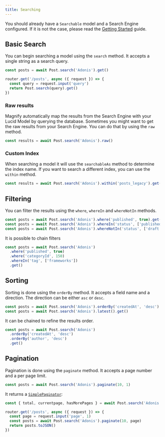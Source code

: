 ```yaml
---
title: Searching
---
```


You should already have a `Searchable` model and a Search Engine configured. If it is not the case, please read the [Getting Started](./getting-started) guide.

## Basic Search

You can begin searching a model using the `search` method. It accepts a single string as a search query.

```ts
const posts = await Post.search('Adonis').get()
```

```ts
router.get('/posts', async ({ request }) => {
  const query = request.input('query')
  return Post.search(query).get()
})
```

### Raw results

Magnify automatically map the results from the Search Engine with your Lucid Model by querying the database.
Sometimes you might want to get the raw results from your Search Engine. You can do that by using the `raw` method.

```ts
const results = await Post.search('Adonis').raw()
```

### Custom Index

When searching a model it will use the `searchableAs` method to determine the index name. If you want to search a different index, you can use the `within` method.

```ts
const results = await Post.search('Adonis').within('posts_legacy').get()
```

## Filtering

You can filter the results using the `where`, `whereIn` and `whereNotIn` methods.

```ts
const posts = await Post.search('Adonis').where('published', true).get()
const posts = await Post.search('Adonis').whereIn('status', ['published']).get()
const posts = await Post.search('Adonis').whereNotIn('status', ['draft']).get()
```

It is possible to chain filters

```ts
const posts = await Post.search('Adonis')
  .where('published', true)
  .where('categoryId', 150)
  .whereIn('tag', ['frameworks'])
  .get()
```

## Sorting

Sorting is done using the `orderBy` method. It accepts a field name and a direction. The direction can be either `asc` or `desc`.

```ts
const posts = await Post.search('Adonis').orderBy('createdAt', 'desc').get()
const posts = await Post.search('Adonis').latest().get()
```

It can be chained to refine the results order.

```ts
const posts = await Post.search('Adonis')
  .orderBy('createdAt', 'desc')
  .orderBy('author', 'desc')
  .get()
```

## Pagination

Pagination is done using the `paginate` method. It accepts a page number and a per page limit.

```ts
const posts = await Post.search('Adonis').paginate(10, 1)
```

It returns a [`SimplePaginator`](https://lucid.adonisjs.com/docs/pagination):

```ts
const { total, currentpage, hasMorePages } = await Post.search('Adonis').paginate(10, 1)

router.get('/posts', async ({ request }) => {
  const page = request.input('page', 1)
  const posts = await Post.search('Adonis').paginate(10, page)
  return posts.toJSON()
})
```
